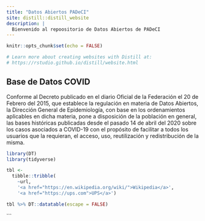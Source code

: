 ```yaml
---
title: "Datos Abiertos PADeCI"
site: distill::distill_website
description: |
  Bienvenido al repoositorio de Datos Abiertos de PADeCI
---
```


```r
knitr::opts_chunk$set(echo = FALSE)

# Learn more about creating websites with Distill at:
# https://rstudio.github.io/distill/website.html

```

## Base de Datos COVID

Conforme al Decreto publicado en el diario Oficial de la Federación el 20 de Febrero del 2015, que establece la  regulación  en  materia  de Datos  Abiertos, la  Dirección  General  de  Epidemiología,  con  base  en  los  ordenamientos aplicables en dicha materia, pone a disposición de la población en general, las bases históricas publicadas  desde el  pasado  14  de  abril  del  2020  sobre los  casos  asociados  a  COVID-19 con el  propósito  de  facilitar a todos los usuarios que la requieran, el acceso, uso, reutilización y redistribución de la misma.


```r
library(DT)
library(tidyverse)
```

```r
tbl <- 
  tibble::tribble(
    ~url,
    '<a href="https://en.wikipedia.org/wiki/">Wikipedia</a>',
    '<a href="https://ups.com">UPS</a>')
```


```r
tbl %>% DT::datatable(escape = FALSE)
```



```







